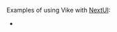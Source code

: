 
<CommunityNote />

Examples of using Vike with [NextUI](https://nextui.org/):
 - <Example timestamp="2023.12" repo="fabioricali/vike-nextui-example" />
